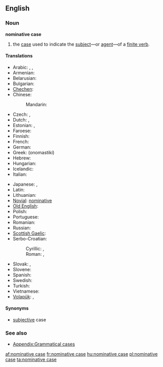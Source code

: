 ==English==
{{wikipedia}}

===Noun===
'''nominative case'''

# {{grammar}} the [[case]] used to indicate the [[subject]]—or [[agent]]—of a [[finite verb]].

====Translations====
{{trans-top|case used to indicate the subject}}
* Arabic: {{t-|ar|حالة الرفع|f|tr=Haalat al-ráf`}}, {{IPAchar|(ħáːltu r-ráfʕu)}} {{f}},  {{t|ar|مرفوع|m|tr=marfuu`}}
* Armenian: {{t-|hy|ուղղական հոլով|tr=uġġakan holov}}
* Belarusian: {{t|be|назоўны склон|m|tr=nazowny sklon|xs=Belarusian}}
* Bulgarian: {{t|bg|именителен падеж|m|tr=imenítelen padéž}}
* [[Chechen]]: {{tø|ce|цIерниг дожар}}
* Chinese:
*: Mandarin: {{t-|cmn|主格|tr=zhǔgé|sc=Hani}}
* Czech: {{t+|cs|nominativ|m}}, {{t-|cs|první pád|m}}
* Dutch: {{t+|nl|eerste naamval|m}}, {{t+|nl|nominatief|m}}
* Estonian: {{t|et|nimetav kääne}},  {{t|et|nominatiiv}}
* Faroese: {{t+|fo|hvørfall|n|xs=Faroese}}
* Finnish: {{t+|fi|nominatiivi}}
* French: {{t+|fr|nominatif|m}}
* German: {{t+|de|Nominativ|m}}
* Greek: {{t+|el|ονομαστική|f}} (onomastikí)
* Hebrew: {{t+|he|נושא|m|tr=nosé}}
* Hungarian: {{t+|hu|alanyeset}}
* Icelandic: {{t+|is|nefnifall|n}}
* Italian: {{t+|it|nominativo|m}}
{{trans-mid}}
* Japanese: {{rfc-tbot}}{{t+|ja|主格|tr=[[しゅかく]]}}, {{t-|ja|shukaku}}
* Latin: {{t|la|casus nominativus|m}}
* Lithuanian: {{t+|lt|vardininkas|m|xs=Lithuanian}}
* [[Novial]]: [[nominative]]
* [[Old English]]: {{t|ang|nemniendlic cásus|xs=Old English}}
* Polish: {{t+|pl|mianownik|m}}
* Portuguese: {{t|pt|caso nominativo|m}}
* Romanian: {{t|ro|cazul nominativ}}
* Russian: {{t+|ru|именительный падеж|m|tr=imenítel’nyj padéž}}
* [[Scottish Gaelic]]: {{t|gd|tuiseal ainmneach|m}}
* Serbo-Croatian:
*: Cyrillic: {{t|sh|номинатив|m|alt=но̏минатӣв|sc=Cyrl|xs=Serbo-Croatian}}, {{t|sh|први падеж|m|alt=пр̀ви па́деж|sc=Cyrl|xs=Serbo-Croatian}}
*: Roman: {{t|sh|nominativ|m|alt=nȍminatīv|xs=Serbo-Croatian}}, {{t|sh|prvi padež|m|alt=pr̀vi pádež|xs=Serbo-Croatian}}
* Slovak: {{t|sk|prvý pád|m}}, {{t|sk|nominatív|m}}
* Slovene: {{t+|sl|imenovalnik|m}}
* Spanish: {{t|es|caso nominativo|m}}
* Swedish: {{t+|sv|nominativ}}
* Turkish: {{t|tr|ismin yalın hali}}
* Vietnamese: {{t|vi|nguyên cách|xs=Vietnamese}}
* [[Volapük]]: {{t-|vo|kimfal|xs=Volapük}}, {{t|vo|nominatif}}
{{trans-bottom}}

====Synonyms====
* [[subjective]] case

===See also===
* [[Appendix:Grammatical cases]]

[[af:nominative case]]
[[fr:nominative case]]
[[hu:nominative case]]
[[pl:nominative case]]
[[ta:nominative case]]